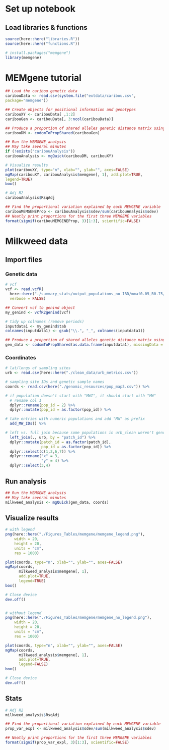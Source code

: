 # Set up notebook
## Load libraries & functions
```r
source(here::here("libraries.R"))
source(here::here("functions.R"))

# install.packages("memgene")
library(memgene)
```

# MEMgene tutorial
```r
## Load the caribou genetic data
caribouData <- read.csv(system.file("extdata/caribou.csv",
package="memgene"))

## Create objects for positional information and genotypes
caribouXY <- caribouData[ ,1:2]
caribouGen <- caribouData[, 3:ncol(caribouData)]

## Produce a proportion of shared alleles genetic distance matrix using the convenience wrapper function provided with the package
caribouDM <- codomToPropShared(caribouGen)

## Run the MEMGENE analysis
## May take several minutes
if (!exists("caribouAnalysis"))
caribouAnalysis <- mgQuick(caribouDM, caribouXY)

# Visualize results
plot(caribouXY, type="n", xlab="", ylab="", axes=FALSE)
mgMap(caribouXY, caribouAnalysis$memgene[, 1], add.plot=TRUE,
legend=TRUE)
box()

# Adj R2
caribouAnalysis$RsqAdj

## Find the proportional variation explained by each MEMGENE variable
caribouMEMGENEProp <- caribouAnalysis$sdev/sum(caribouAnalysis$sdev)
## Neatly print proportions for the first three MEMGENE variables
format(signif(caribouMEMGENEProp, 3)[1:3], scientific=FALSE)
```

# Milkweed data
## Import files
### Genetic data
```r
# vcf
vcf <- read.vcfR(
  here::here("./summary_stats/output_populations_no-IBD/mmaf0.05_R0.75/populations.snps.vcf"),
  verbose = FALSE)

## Convert vcf to genind object
my_genind <- vcfR2genind(vcf)

# tidy up colnames (remove periods)
inputdata1 <- my_genind$tab
colnames(inputdata1) <- gsub("\\.", "_", colnames(inputdata1))

## Produce a proportion of shared alleles genetic distance matrix using the convenience wrapper function provided with the package
gen_data <- codomToPropShared(as.data.frame(inputdata1), missingData = NA)
```

### Coordinates
```r
# lat/longs of sampling sites
urb <- read.csv(here::here("./clean_data/urb_metrics.csv"))

# sampling site IDs and genetic sample names
coords <- read.csv(here("./genomic_resources/pop_map3.csv")) %>%

# if population doesn't start with "MWI", it should start with "MW"
  # rename col 1
  dplyr::rename(pop_id = 2) %>%
  dplyr::mutate(pop_id = as.factor(pop_id)) %>%

# take entries with numeric populations and add "MW" as prefix
  add_MW_IDs() %>%

# left vs. full join because some populations in urb_clean weren't genotyped due to lack of material
  left_join(., urb, by = "patch_id") %>%
  dplyr::mutate(patch_id = as.factor(patch_id),
                pop_id = as.factor(pop_id)) %>%
  dplyr::select(c(1,2,6,7)) %>%
  dplyr::rename("x" = 3,
                "y" = 4) %>%
  dplyr::select(3,4)
```

## Run analysis
```r
## Run the MEMGENE analysis
## May take several minutes
milkweed_analysis <- mgQuick(gen_data, coords)
```

## Visualize results
```r
# with legend
png(here::here("./Figures_Tables/memgene/memgene_legend.png"),
    width = 20,
    height = 20,
    units = "cm",
    res = 1000)

plot(coords, type="n", xlab="", ylab="", axes=FALSE)
mgMap(coords,
      milkweed_analysis$memgene[, 1], 
      add.plot=TRUE,
      legend=TRUE)
box()

# Close device
dev.off()


# without legend
png(here::here("./Figures_Tables/memgene/memgene_no_legend.png"),
    width = 20,
    height = 20,
    units = "cm",
    res = 1000)

plot(coords, type="n", xlab="", ylab="", axes=FALSE)
mgMap(coords,
      milkweed_analysis$memgene[, 1], 
      add.plot=TRUE,
      legend=FALSE)
box()

# Close device
dev.off()
```

## Stats
```r
# Adj R2
milkweed_analysis$RsqAdj

## Find the proportional variation explained by each MEMGENE variable
prop_var_expl <- milkweed_analysis$sdev/sum(milkweed_analysis$sdev)

## Neatly print proportions for the first three MEMGENE variables
format(signif(prop_var_expl, 3)[1:3], scientific=FALSE)
```

